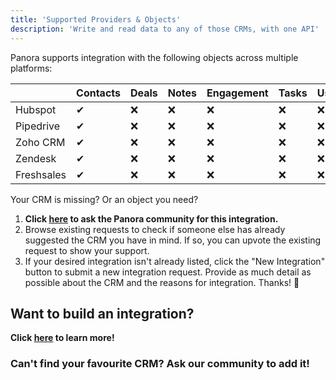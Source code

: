 ```yaml
---
title: 'Supported Providers & Objects'
description: 'Write and read data to any of those CRMs, with one API'
---
```


Panora supports integration with the following objects across multiple platforms:

|             | Contacts | Deals | Notes | Engagement | Tasks | Users |
|-------------|----------|-------|-------|------------|-------|-------|
| Hubspot     | ✔        | ❌    | ❌    | ❌          | ❌    | ❌    |
| Pipedrive   | ✔        | ❌    | ❌    | ❌          | ❌    | ❌    |
| Zoho CRM    | ✔        | ❌    | ❌    | ❌          | ❌    | ❌    |
| Zendesk     | ✔        | ❌    | ❌    | ❌          | ❌    | ❌    |
| Freshsales  | ✔        | ❌    | ❌    | ❌          | ❌    | ❌    |

<Tip>
Your CRM is missing? Or an object you need?

1. **Click [here](https://panora.canny.io/integration-requests) to ask the Panora community for this integration.**
2. Browse existing requests to check if someone else has already suggested the CRM you have in mind. If so, you can upvote the existing request to show your support.
3. If your desired integration isn't already listed, click the "New Integration" button to submit a new integration request. Provide as much detail as possible about the CRM and the reasons for integration.
Thanks! 🙏
</Tip>

## Want to build an integration?

**Click [here](https://github.com/panoratech/Panora/blob/docs-crmcontact/CONTRIBUTING.md) to learn more!**

<CardGroup cols={4}>
  <Card
    title="Hubspot"
    icon="hubspot"
  >
  </Card>
  <Card
    title="FreshSales"
    icon="freshsales"
  >
  </Card>
    <Card
    title="Pipedrive"
    icon="pipedrive"
  >
  </Card>
    <Card
    title="File Storage"
    icon="image"
  ></Card>
</CardGroup>

### Can't find your favourite CRM? Ask our community to add it!
